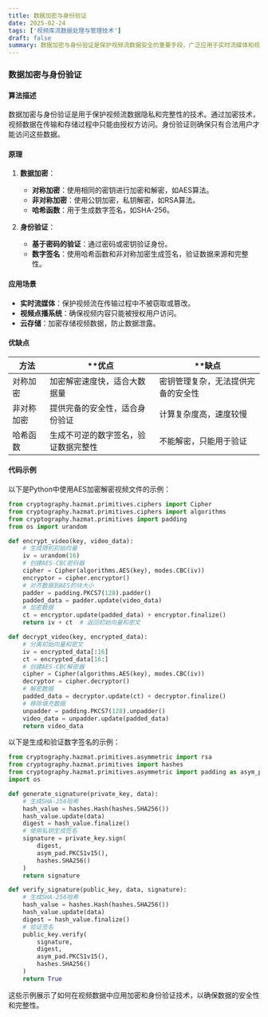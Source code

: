 ```yaml
---
title: 数据加密与身份验证
date: 2025-02-24
tags: ['视频库流数据处理与管理技术']
draft: false
summary: 数据加密与身份验证是保护视频流数据安全的重要手段，广泛应用于实时流媒体和视频点播系统。
---
```


### 数据加密与身份验证

#### 算法描述

数据加密与身份验证是用于保护视频流数据隐私和完整性的技术。通过加密技术，视频数据在传输和存储过程中只能由授权方访问。身份验证则确保只有合法用户才能访问这些数据。

#### 原理

1. **数据加密**：

   - **对称加密**：使用相同的密钥进行加密和解密，如AES算法。
   - **非对称加密**：使用公钥加密，私钥解密，如RSA算法。
   - **哈希函数**：用于生成数字签名，如SHA-256。

2. **身份验证**：
   - **基于密码的验证**：通过密码或密钥验证身份。
   - **数字签名**：使用哈希函数和非对称加密生成签名，验证数据来源和完整性。

#### 应用场景

- **实时流媒体**：保护视频流在传输过程中不被窃取或篡改。
- **视频点播系统**：确保视频内容只能被授权用户访问。
- **云存储**：加密存储视频数据，防止数据泄露。

#### 优缺点

| **方法**   | \*\*优点                             | \*\*缺点                           |
| ---------- | ------------------------------------ | ---------------------------------- |
| 对称加密   | 加密解密速度快，适合大数据量         | 密钥管理复杂，无法提供完备的安全性 |
| 非对称加密 | 提供完备的安全性，适合身份验证       | 计算复杂度高，速度较慢             |
| 哈希函数   | 生成不可逆的数字签名，验证数据完整性 | 不能解密，只能用于验证             |

#### 代码示例

以下是Python中使用AES加密解密视频文件的示例：

```python
from cryptography.hazmat.primitives.ciphers import Cipher
from cryptography.hazmat.primitives.ciphers import algorithms
from cryptography.hazmat.primitives import padding
from os import urandom

def encrypt_video(key, video_data):
    # 生成随机初始向量
    iv = urandom(16)
    # 创建AES-CBC密码器
    cipher = Cipher(algorithms.AES(key), modes.CBC(iv))
    encryptor = cipher.encryptor()
    # 对齐数据到AES的块大小
    padder = padding.PKCS7(128).padder()
    padded_data = padder.update(video_data)
    # 加密数据
    ct = encryptor.update(padded_data) + encryptor.finalize()
    return iv + ct  # 返回初始向量和密文

def decrypt_video(key, encrypted_data):
    # 分离初始向量和密文
    iv = encrypted_data[:16]
    ct = encrypted_data[16:]
    # 创建AES-CBC解密器
    cipher = Cipher(algorithms.AES(key), modes.CBC(iv))
    decryptor = cipher.decryptor()
    # 解密数据
    padded_data = decryptor.update(ct) + decryptor.finalize()
    # 移除填充数据
    unpadder = padding.PKCS7(128).unpadder()
    video_data = unpadder.update(padded_data)
    return video_data
```

以下是生成和验证数字签名的示例：

```python
from cryptography.hazmat.primitives.asymmetric import rsa
from cryptography.hazmat.primitives import hashes
from cryptography.hazmat.primitives.asymmetric import padding as asym_pad
import os

def generate_signature(private_key, data):
    # 生成SHA-256哈希
    hash_value = hashes.Hash(hashes.SHA256())
    hash_value.update(data)
    digest = hash_value.finalize()
    # 使用私钥生成签名
    signature = private_key.sign(
        digest,
        asym_pad.PKCS1v15(),
        hashes.SHA256()
    )
    return signature

def verify_signature(public_key, data, signature):
    # 生成SHA-256哈希
    hash_value = hashes.Hash(hashes.SHA256())
    hash_value.update(data)
    digest = hash_value.finalize()
    # 验证签名
    public_key.verify(
        signature,
        digest,
        asym_pad.PKCS1v15(),
        hashes.SHA256()
    )
    return True
```

这些示例展示了如何在视频数据中应用加密和身份验证技术，以确保数据的安全性和完整性。
